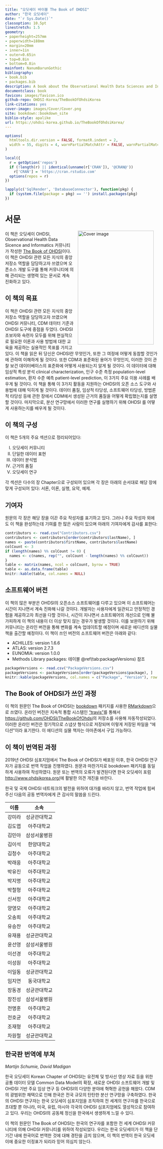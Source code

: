 ```yaml
---
title: "오딧세이 바이블 The Book of OHDSI"
author: "한국 오딧세이"
date: "`r Sys.Date()`"
classoption: 10.5pt
linestretch: 1.5
geometry:
- paperheight=257mm
- paperwidth=188mm
- margin=20mm
- inner=1in
- outer=0.65in
- top=0.8in
- bottom=0.8in
mainfont: NanumBarunGothic
bibliography:
- book.bib
- packages.bib
description: A book about the Observational Health Data Sciences and Informatics (OHDSI). It described the OHDSI community, open standards and open source software.
documentclass: book
favicon: images/favicon.ico
github-repo: OHDSI-Korea/TheBookOfOhdsiKorea
link-citations: yes
cover-image: images/Cover/Cover.png
site: bookdown::bookdown_site
biblio-style: apalike
url: https://ohdsi-korea.github.io/TheBookOfOhdsiKorea/
---
```


```r
options(
  htmltools.dir.version = FALSE, formatR.indent = 2,
  width = 55, digits = 4, warnPartialMatchAttr = FALSE, warnPartialMatchDollar = FALSE
)

local({
  r = getOption('repos')
  if (!length(r) || identical(unname(r['CRAN']), '@CRAN@'))
    r['CRAN'] = 'https://cran.rstudio.com'
  options(repos = r)
})

lapply(c('SqlRender', 'DatabaseConnector'), function(pkg) {
  if (system.file(package = pkg) == '') install.packages(pkg)
})
```

# 서문 {-}

<img src="images/Cover/Cover.png" width="250" height="375" alt="Cover image" align="right" style="margin: 0 1em 0 1em" /> 이 책은 오딧세이 OHDSI, Observational Health Data Sicence and Informatics 커뮤니티가 작성한 [The Book of OHDSI](book.ohdsi.org)이다. 이 책은 OHDSI 관련 모든 지식의 중앙 저장소 역할을 담당하고자 쓰였으며 오픈소스 개발 도구를 통해 커뮤니티에 의해 관리되는 생명력 있는 문서로 계속 진화하고 있다.

## 이 책의 목표 {-}

이 책은 OHDSI 관련 모든 지식의 중앙저장소 역할을 담당하고자 쓰였으며 OHDSI 커뮤니티, CDM 데이터 기준과 OHDSI 도구에 중점을 두었다. OHDSI 초보자와 숙련자 모두를 위해 현실적으로 필요한 이론과 사용 방법에 대한 교육을 제공하는 실용적인 목표를 가지고 있다. 이 책을 읽은 뒤 당신은 OHDSI란 무엇인가, 또한 그 여정에 어떻게 동참할 것인가에 관하여 이해하게 될 것이다. 또한 CDM과 표준화된 용어가 무엇인지, 이러한 것이 관찰 보건 데이터베이스의 표준화에 어떻게 사용되는지 알게 될 것이다. 이 데이터에 대해 임상적 특성 분석 clinical characterization, 인구 수준 측정 population-level estimation, 환자 수준 예측 patient-level prediction, 이 3가지 주요 이용 사례를 배우게 될 것이다. 이 책을 통해 이 3가지 활동을 지원하는 OHDSI의 오픈 소스 도구와 사용법에 대해 익히게 될 것이다. 데이터 품질, 임상적 타당성, 소프트웨어 타당성, 방법론적 타당성 등에 관한 장에서 CDM에서 생성된 근거의 품질을 어떻게 확립했는지를 설명할 것이다. 마지막으로, 분산 연구망에서 이러한 연구를 실행하기 위해 OHDSI 를 어떻게 사용하는지를 배우게 될 것이다.

## 이 책의 구성 {-}

이 책은 5개의 주요 섹션으로 정리되어있다:

I) 오딧세이 커뮤니티
II) 단일한 데이터 표현
III) 데이터 분석법
IV) 근거의 품질
V) 오딧세이 연구

각 섹션은 다수의 장 Chapter으로 구성되어 있으며 각 장은 아래의 순서대로 해당 장에 맞게 구성되어 있다: 서론, 이론, 실행, 요약, 예제.

## 기여자 {-}

원문의 각 장은 해당 장을 이끈 주요 작성자를 표기하고 있다. 그러나 주요 작성자 외에도 이 책을 완성하는데 기여를 한 많은 사람이 있으며 아래의 기여자에게 감사를 표한다:

```r
contributors <- read.csv("Contributors.csv")
contributors <- contributors[order(contributors$lastName), ]
names <- paste(contributors$firstName, contributors$lastName)
colCount <- 3
if (length(names) %% colCount != 0) {
  names <- c(names, rep("", colCount - length(names) %% colCount))
}
table <- matrix(names, ncol = colCount, byrow = TRUE)
table <- as.data.frame(table)
knitr::kable(table, col.names = NULL)
```

## 소프트웨어 버전 {-}

이 책의 많은 부분은 OHDSI의 오픈소스 소프트웨어를 다루고 있으며 이 소프트웨어는 시간이 지나면서 계속 진화해 나갈 것이다. 개발자는 사용자에게 일관되고 안정적인 경험을 제공하고자 최선을 다할 것이나, 시간이 지나면서 소프트웨어의 개선으로 인해 불가피하게 이 책의 내용이 더 이상 맞지 않는 경우가 발생할 것이다. 이를 보완하기 위해 커뮤니티는 온라인 버전을 통해 변화를 계속 업데이트할 예정이며 새로운 에디션의 실물 책을 출간할 예정이다.
이 책이 쓰인 버전의 소프트웨어 버전은 아래와 같다:

- ACHILLES: version 1.6.6
- ATLAS: version 2.7.3
- EUNOMIA: version 1.0.0
- Methods Library packages: 테이블 \@ref(tab:packageVersions) 참조

```r
packageVersions <- read.csv("PackageVersions.csv")
packageVersions <- packageVersions[order(packageVersions$package), ]
knitr::kable(packageVersions, col.names = c("Package", "Version"), row.names = FALSE, booktabs = TRUE, caption = 'Versions of packages in the Methods Library used in this book.')
```

## The Book of OHDSI가 쓰인 과정 {-}

이 책의 원문인 The Book of OHDSI는 [bookdown](https://bookdown.org) 패키지를 사용한 [RMarkdown](https://rmarkdown.rstudio.com)으로 쓰였다. 온라인 버전은 지속적 통합 시스템인 ["travis"](http://travis-ci.org/)를 통해서 [https://github.com/OHDSI/TheBookOfOhdsi](https://github.com/OHDSI/TheBookOfOhdsi)의 저장소를 사용해 자동작성되었다. 이러한 온라인 버전은 정기적으로 스냅샷 형식으로 저장되며 이렇게 저장된 파일을 “에디션”이라 표기한다. 이 에디션의 실물 책자는 아마존에서 구입 가능하다.

## 이 책이 번역된 과정 {-}

2019년 OHDSI 심포지엄에서 The Book of OHDSI가 배포된 이후, 한국 OHDSI 연구자가 공동으로 번역 작업을 진행하였다. 원문과 마찬가지로 bookdown 패키지를 동일하게 사용하여 작성하였다. 원문 또는 번역의 오류가 발견된다면 한국 오딧세이 포럼 [http://www.ohdsikorea.org/](http://www.ohdsikorea.org/)에 활발한 의견 개진을 바란다.

한국 및 국제 OHDSI 네트워크의 발전을 위하여 대가를 바라지 않고, 번역 작업에 힘써주신 다음의 공동 번역자에게 큰 감사의 말씀을 드린다.

|  이름  |     소속     |
|:------:|:------------:|
| 강미라 | 성균관대학교 |
| 김도엽 | 아주대학교   |
| 김민아 | 삼성서울병원 |
| 김이석 | 한양대학교   |
| 김청수 | 아주대학교   |
| 박래웅 | 아주대학교   |
| 박유진 | 아주대학교   |
| 박지명 | 아주대학교   |
| 박철형 | 아주대학교   |
| 신서정 | 아주대학교   |
| 양영모 | 아주대학교   |
| 오송희 | 아주대학교   |
| 유승찬 | 아주대학교   |
| 유재용 | 성균관대학교 |
| 윤선영 | 삼성서울병원 |
| 이선경 | 아주대학교   |
| 이성원 | 아주대학교   |
| 이일동 | 성균관대학교 |
| 임지연 | 동국대학교   |
| 장동경 | 성균관대학교 |
| 장진성 | 삼성서울병원 |
| 전명훈 | 아주대학교   |
| 전호균 | 아주대학교   |
| 조재형 | 아주대학교   |
| 차원철 | 성균관대학교 |

## 한국판 번역에 부쳐 {-}

*Martijn Schumie, David Madigan*

한국 오딧세이 Korean Chapter of OHDSI는 유전체 및 방사선 영상 자료 등을 위한 공통 데이터 모델 Common Data Model의 확장, 새로운 OHDSI 소프트웨어 개발 및 OHDSI 기반 주요 임상 연구 등 OHDSI의 다양한 분야에 혁혁한 공헌을 해왔다. CDM의 광범위한 채택으로 인해 한국은 전국 규모의 탄탄한 분산 연구망을 구축하였다. 한국의 OHDSI 연구자는 한국 오딧세이 심포지엄을 조직하여 전 세계의 연구자를 한국으로 초대할 뿐 아니라, 미국, 유럽, 아시아 각국의 OHDSI 심포지엄에도 열성적으로 참여하고 있다. 우리는 OHDSI의 공동체 정신을 한국에서 생생하게 느낄 수 있다.

이 책의 원문인 The Book of OHDSI는 한국의 연구자를 포함한 전 세계 OHDSI 커뮤니티에 의해 OHDSI 커뮤니티를 위하여 작성되었다. 우리는 한국 오딧세이가 이 책을 단기간 내에 한국어로 번역한 것에 대해 경탄을 금치 않으며, 이 책의 번역이 한국 오딧세이에 중요한 이정표가 되리라 믿어 의심치 않는다.
